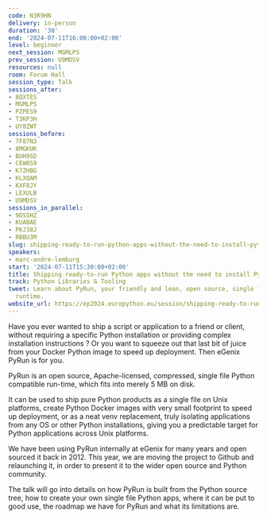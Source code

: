```yaml
---
code: N3R9HN
delivery: in-person
duration: '30'
end: '2024-07-11T16:00:00+02:00'
level: beginner
next_session: MGMLPS
prev_session: U9MDSV
resources: null
room: Forum Hall
session_type: Talk
sessions_after:
- 8QXTES
- MGMLPS
- PZPES9
- T3KP3H
- UY8ZWT
sessions_before:
- 7F87N3
- 8MGKUK
- BUH9SD
- CEW8S9
- K7ZHBG
- KLXQAM
- KXF8JY
- LEXULB
- U9MDSV
sessions_in_parallel:
- 9DSSHZ
- KUABAE
- PKJ38J
- RBBU3M
slug: shipping-ready-to-run-python-apps-without-the-need-to-install-python
speakers:
- marc-andre-lemburg
start: '2024-07-11T15:30:00+02:00'
title: Shipping ready-to-run Python apps without the need to install Python
track: Python Libraries & Tooling
tweet: Learn about PyRun, your friendly and lean, open source, single file 5 MB Python
  runtime.
website_url: https://ep2024.europython.eu/session/shipping-ready-to-run-python-apps-without-the-need-to-install-python
---
```


Have you ever wanted to ship a script or application to a friend or client, without requiring a specific Python installation or providing complex installation instructions ? Or you want to squeeze out that last bit of juice from your Docker Python image to speed up deployment. Then eGenix PyRun is for you.

PyRun is an open source, Apache-licensed, compressed, single file Python compatible run-time, which fits into merely 5 MB on disk.

It can be used to ship pure Python products as a single file on Unix platforms, create Python Docker images with very small footprint to speed up deployment, or as a neat venv replacement, truly isolating applications from any OS or other Python installations, giving you a predictable target for Python applications across Unix platforms.

We have been using PyRun internally at eGenix for many years and open sourced it back in 2012. This year, we are moving the project to Github and relaunching it, in order to present it to the wider open source and Python community.

The talk will go into details on how PyRun is built from the Python source tree, how to create your own single file Python apps, where it can be put to good use, the roadmap we have for PyRun and what its limitations are.
